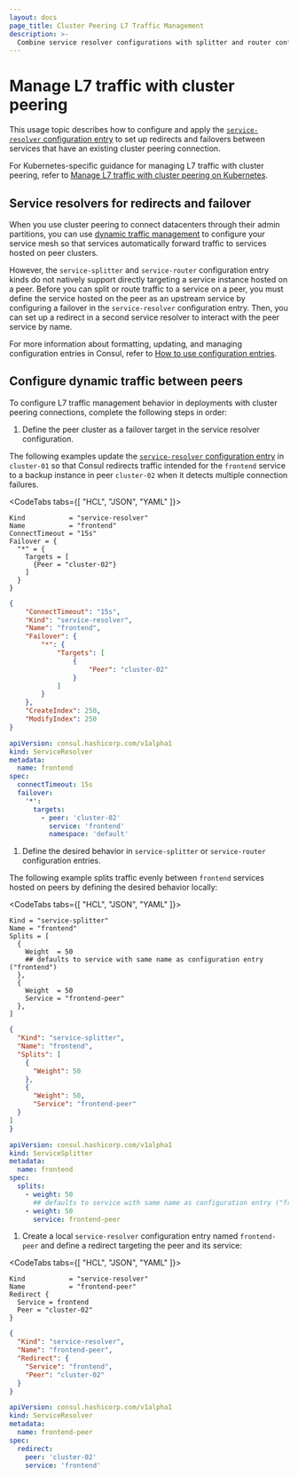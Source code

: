 ```yaml
---
layout: docs
page_title: Cluster Peering L7 Traffic Management
description: >-
  Combine service resolver configurations with splitter and router configurations to manage L7 traffic in Consul deployments with cluster peering connections. Learn how to define dynamic traffic rules to target peers for redirects and failover. 
---
```


# Manage L7 traffic with cluster peering

This usage topic describes how to configure and apply the [`service-resolver` configuration entry](/consul/docs/connect/config-entries/service-resolver) to set up redirects and failovers between services that have an existing cluster peering connection.

For Kubernetes-specific guidance for managing L7 traffic with cluster peering, refer to [Manage L7 traffic with cluster peering on Kubernetes](/consul/docs/k8s/connect/cluster-peering/usage/l7-traffic).

## Service resolvers for redirects and failover

When you use cluster peering to connect datacenters through their admin partitions, you can use [dynamic traffic management](/consul/docs/connect/l7-traffic) to configure your service mesh so that services automatically forward traffic to services hosted on peer clusters.

However, the `service-splitter` and `service-router` configuration entry kinds do not natively support directly targeting a service instance hosted on a peer. Before you can split or route traffic to a service on a peer, you must define the service hosted on the peer as an upstream service by configuring a failover in the `service-resolver` configuration entry. Then, you can set up a redirect in a second service resolver to interact with the peer service by name.

For more information about formatting, updating, and managing configuration entries in Consul, refer to [How to use configuration entries](/consul/docs/agent/config-entries).

## Configure dynamic traffic between peers

To configure L7 traffic management behavior in deployments with cluster peering connections, complete the following steps in order:

1. Define the peer cluster as a failover target in the service resolver configuration.

  The following examples update the [`service-resolver` configuration entry](/consul/docs/connect/config-entries/service-resolver) in `cluster-01` so that Consul redirects traffic intended for the `frontend` service to a backup instance in peer `cluster-02` when it detects multiple connection failures.

  <CodeTabs tabs={[ "HCL", "JSON", "YAML" ]}>

  ```hcl
  Kind           = "service-resolver"
  Name           = "frontend"
  ConnectTimeout = "15s"
  Failover = {
    "*" = {
      Targets = [
        {Peer = "cluster-02"}
      ]   
    }
  }
  ```

  ```json
  {
      "ConnectTimeout": "15s",
      "Kind": "service-resolver",
      "Name": "frontend",
      "Failover": {
          "*": {
              "Targets": [
                  {
                      "Peer": "cluster-02"
                  }
              ]
          }
      },
      "CreateIndex": 250,
      "ModifyIndex": 250
  }
  ```

  ```yaml
  apiVersion: consul.hashicorp.com/v1alpha1
  kind: ServiceResolver
  metadata:
    name: frontend
  spec:
    connectTimeout: 15s
    failover:
      '*':
        targets:
          - peer: 'cluster-02'
            service: 'frontend'
            namespace: 'default'
  ```

  </CodeTabs>

1. Define the desired behavior in `service-splitter` or `service-router` configuration entries.

  The following example splits traffic evenly between `frontend` services hosted on peers by defining the desired behavior locally:

  <CodeTabs tabs={[ "HCL", "JSON", "YAML" ]}>

  ```hcl
  Kind = "service-splitter"
  Name = "frontend"
  Splits = [
    {
      Weight  = 50
      ## defaults to service with same name as configuration entry ("frontend")
    },
    {
      Weight  = 50
      Service = "frontend-peer"
    },
  ]
  ```

  ```json
  {
    "Kind": "service-splitter",
    "Name": "frontend",
    "Splits": [
      {
        "Weight": 50
      },
      {
        "Weight": 50,
        "Service": "frontend-peer"
    }
  ]
  }
  ```

  ```yaml
  apiVersion: consul.hashicorp.com/v1alpha1
  kind: ServiceSplitter
  metadata:
    name: frontend
  spec:
    splits:
      - weight: 50
        ## defaults to service with same name as configuration entry ("frontend")
      - weight: 50
        service: frontend-peer
  ```

  </CodeTabs>

1. Create a local `service-resolver` configuration entry named `frontend-peer` and define a redirect targeting the peer and its service:

  <CodeTabs tabs={[ "HCL", "JSON", "YAML" ]}>

  ```hcl
  Kind           = "service-resolver"
  Name           = "frontend-peer"
  Redirect {
    Service = frontend
    Peer = "cluster-02"
  }
  ```

  ```json
  {
    "Kind": "service-resolver",
    "Name": "frontend-peer",
    "Redirect": {
      "Service": "frontend",
      "Peer": "cluster-02"
    }
  }
  ```

  ```yaml
  apiVersion: consul.hashicorp.com/v1alpha1
  kind: ServiceResolver
  metadata:
    name: frontend-peer
  spec:
    redirect:
      peer: 'cluster-02'
      service: 'frontend'
  ```

  </CodeTabs>